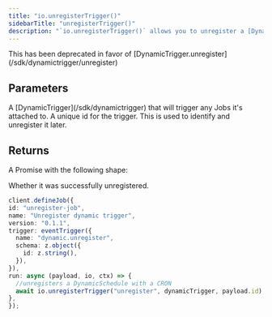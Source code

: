 ```yaml
---
title: "io.unregisterTrigger()"
sidebarTitle: "unregisterTrigger()"
description: "`io.unregisterTrigger()` allows you to unregister a [DynamicTrigger](/sdk/dynamictrigger) that was previously registered with `io.registerTrigger()`."
---
```


<Snippet file="v2-deprecation-warning.mdx" />

<Warning>
  This has been deprecated in favor of [DynamicTrigger.unregister](/sdk/dynamictrigger/unregister)
</Warning>

## Parameters

<Snippet file="stable-key-param.mdx" />
<ResponseField name="dynamicTrigger" type="DynamicTrigger" required>
  A [DynamicTrigger](/sdk/dynamictrigger) that will trigger any Jobs it's attached to.
</ResponseField>
<ResponseField name="id" type="string" required>
  A unique id for the trigger. This is used to identify and unregister it later.
</ResponseField>

## Returns

A Promise with the following shape:

<ResponseField name="ok" type="boolean" required>
  Whether it was successfully unregistered.
</ResponseField>

<RequestExample>
  
  ```typescript
client.defineJob({
  id: "unregister-job",
  name: "Unregister dynamic trigger",
  version: "0.1.1",
  trigger: eventTrigger({
    name: "dynamic.unregister",
    schema: z.object({
      id: z.string(),
    }),
  }),
  run: async (payload, io, ctx) => {
    //unregisters a DynamicSchedule with a CRON 
    await io.unregisterTrigger("unregister", dynamicTrigger, payload.id);
},
});
```

</RequestExample>
